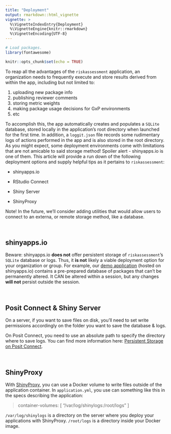 ```yaml
---
title: "Deployment"
output: rmarkdown::html_vignette
vignette: >
  %\VignetteIndexEntry{Deployment}
  %\VignetteEngine{knitr::rmarkdown}
  %\VignetteEncoding{UTF-8}
---
```


```r
# Load packages.
library(fontawesome)

knitr::opts_chunk$set(echo = TRUE)
```


To reap all the advantages of the `riskassessment` application, an organization needs to frequently execute and store results derived from within the app, including but not limited to:

1. uploading new package info
2. publishing reviewer comments
3. storing metric weights
4. making package usage decisions for GxP environments
5. etc

To accomplish this, the app automatically creates and populates a `SQLite` database, stored locally in the application's root directory when launched for the first time. In addition, a `loggit.json` file records some rudimentary logs of actions performed in the app and is also stored in the root directory. As you might expect, some deployment environments come with limitations that are not amicable to said storage method! Spoiler alert - shinyapps.io is one of them. This article will provide a run down of the following deployment options and supply helpful tips as it pertains to `riskassessment`:

* shinyapps.io

* RStudio Connect

* Shiny Server

* ShinyProxy

Note! In the future, we'll consider adding utilities that would allow users to connect to an externa, or remote storage method, like a database. 


<br>

## shinyapps.io

Beware: shinyapps.io **does not** offer persistent storage of `riskassessment`'s `SQLite` database or logs. Thus, it **is not** likely a viable deployment option for your organization or group. For example, our [demo application](https://rinpharma.shinyapps.io/riskassessment) (hosted on shinyapps.io) contains a pre-prepared database of packages that can't be permanently altered. It CAN be altered within a session, but any changes **will not** persist outside the session.


<br>

## Posit Connect & Shiny Server

On a server, if you want to save files on disk, you'll need to set write permissions accordingly on the folder you want to save the database & logs.

On Posit Connect, you need to use an absolute path to specify the directory where to save logs. You can find more information here: [Persistent Storage on Posit Connect](https://support.rstudio.com/hc/en-us/articles/360007981134-Persistent-Storage-on-RStudio-Connect).

<br>

## ShinyProxy

With [ShinyProxy](https://www.shinyproxy.io/), you can use a Docker volume to write files outside of the application container. In `application.yml`, you use can something like this in the specs describing the application:

> container-volumes: [ "/var/log/shinylogs:/root/logs" ]

`/var/log/shinylogs` is a directory on the server where you deploy your applications with ShinyProxy. `/root/logs` is a directory inside your Docker image.



<br>

<br>

<br>

<br>

<br>

<br>



